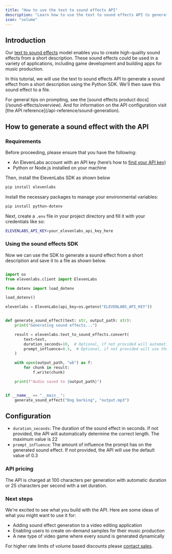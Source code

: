 ```yaml
---
title: "How to use the text to sound effects API"
description: "Learn how to use the text to sound effects API to generate sound effects from text."
icon: "volume"
---
```


## Introduction

Our [text to sound effects](https://elevenlabs.io/sound-effects) model enables you to create high-quality sound effects from a short description. These sound effects could be used in a variety of applications, including game development and building apps for music production.

In this tutorial, we will use the text to sound effects API to generate a sound effect from a short description using the Python SDK. We'll then save this sound effect to a file.

<Tip>
  For general tips on prompting, see the [sound effects product
  docs](/sound-effects/overview). And for information on the API configuration
  visit [the API reference](/api-reference/sound-generation).
</Tip>

## How to generate a sound effect with the API

### Requirements

Before proceeding, please ensure that you have the following:

- An ElevenLabs account with an API key (here’s how to [find your API key](/api-reference/text-to-speech#authentication))
- Python or Node.js installed on your machine

Then, install the ElevenLabs SDK as shown below

<CodeGroup>

```bash Python
pip install elevenlabs
```

</CodeGroup>

Install the necessary packages to manage your environmental variables:

<CodeGroup>

```bash Python
pip install python-dotenv
```

</CodeGroup>

Next, create a `.env` file in your project directory and fill it with your credentials like so:

```bash .env
ELEVENLABS_API_KEY=your_elevenlabs_api_key_here
```

### Using the sound effects SDK

Now we can use the SDK to generate a sound effect from a short description and save it to a file as shown below.

```python

import os
from elevenlabs.client import ElevenLabs

from dotenv import load_dotenv

load_dotenv()

elevenlabs = ElevenLabs(api_key=os.getenv("ELEVENLABS_API_KEY"))


def generate_sound_effect(text: str, output_path: str):
    print("Generating sound effects...")

    result = elevenlabs.text_to_sound_effects.convert(
        text=text,
        duration_seconds=10,  # Optional, if not provided will automatically determine the correct length
        prompt_influence=0.3,  # Optional, if not provided will use the default value of 0.3
    )

    with open(output_path, "wb") as f:
        for chunk in result:
            f.write(chunk)

    print(f"Audio saved to {output_path}")


if __name__ == "__main__":
    generate_sound_effect("Dog barking", "output.mp3")

```

## Configuration

- `duration_seconds`: The duration of the sound effect in seconds. If not provided, the API will automatically determine the correct length. The maximum value is 22
- `prompt_influence`: The amount of influence the prompt has on the generated sound effect. If not provided, the API will use the default value of 0.3

### API pricing

The API is charged at 100 characters per generation with automatic duration or 25 characters per second with a set duration.

### Next steps

We're excited to see what you build with the API. Here are some ideas of what you might want to use it for:

- Adding sound effect generation to a video editing application
- Enabling users to create on-demand samples for their music production
- A new type of video game where every sound is generated dynamically

For higher rate limits of volume based discounts please [contact sales](https://elevenlabs.io/contact-sales).
